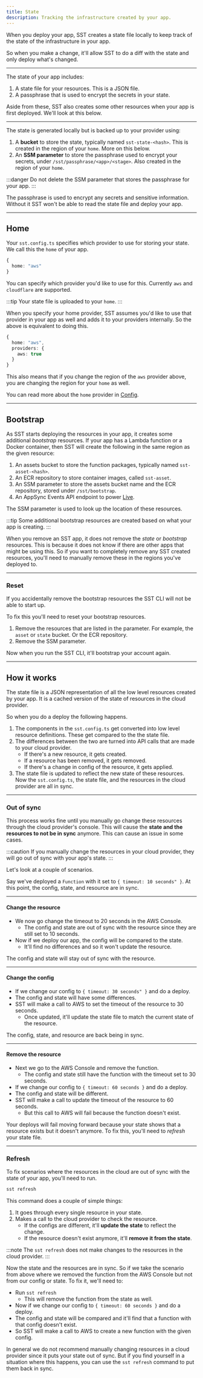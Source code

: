 ```yaml
---
title: State
description: Tracking the infrastructure created by your app.
---
```



When you deploy your app, SST creates a state file locally to keep track of the state of the infrastructure in your app.

So when you make a change, it'll allow SST to do a diff with the state and only deploy what's changed.

---

The state of your app includes:

1. A state file for your resources. This is a JSON file.
2. A passphrase that is used to encrypt the secrets in your state.

Aside from these, SST also creates some other resources when your app is first deployed. We'll look at this below. 

---

The state is generated locally but is backed up to your provider using:

1. A **bucket** to store the state, typically named `sst-state-<hash>`. This is created in the region of your `home`. More on this below.
2. An **SSM parameter** to store the passphrase used to encrypt your secrets, under `/sst/passphrase/<app>/<stage>`. Also created in the region of your `home`.

:::danger
Do not delete the SSM parameter that stores the passphrase for your app.
:::

The passphrase is used to encrypt any secrets and sensitive information. Without it SST won't be able to read the state file and deploy your app.

---

## Home

Your `sst.config.ts` specifies which provider to use for storing your state. We call this the `home` of your app.

```ts title="sst.config.ts"
{
  home: "aws"
}
```

You can specify which provider you'd like to use for this. Currently `aws` and `cloudflare` are supported.

:::tip
Your state file is uploaded to your `home`.
:::

When you specify your home provider, SST assumes you'd like to use that provider in your app as well and adds it to your providers internally. So the above is equivalent to doing this.

```ts title="sst.config.ts"
{
  home: "aws",
  providers: {
    aws: true
  }
}
```

This also means that if you change the region of the `aws` provider above, you are changing the region for your `home` as well.

You can read more about the `home` provider in [Config](/docs/reference/config/).

---

## Bootstrap

As SST starts deploying the resources in your app, it creates some additional _bootstrap_ resources. If your app has a Lambda function or a Docker container, then SST will create the following in the same region as the given resource:

1. An assets bucket to store the function packages, typically named `sst-asset-<hash>`.
2. An ECR repository to store container images, called `sst-asset`.
3. An SSM parameter to store the assets bucket name and the ECR repository, stored under `/sst/bootstrap`.
4. An AppSync Events API endpoint to power [Live](/docs/live).

The SSM parameter is used to look up the location of these resources.

:::tip
Some additional bootstrap resources are created based on what your app is creating.
:::

When you remove an SST app, it does not remove the _state_ or _bootstrap_ resources. This is because it does not know if there are other apps that might be using this. So if you want to completely remove any SST created resources, you'll need to manually remove these in the regions you've deployed to.

---

### Reset

If you accidentally remove the bootstrap resources the SST CLI will not be able to start up.

To fix this you'll need to reset your bootstrap resources.

1. Remove the resources that are listed in the parameter. For example, the `asset` or `state` bucket. Or the ECR repository.
2. Remove the SSM parameter.

Now when you run the SST CLI, it'll bootstrap your account again.

---

## How it works

The state file is a JSON representation of all the low level resources created by your app. It is a cached version of the state of resources in the cloud provider.

<VideoAside title="Watch a video about how state works" href="https://youtu.be/eb1ydrqEFUw" />

So when you do a deploy the following happens.

1. The components in the `sst.config.ts` get converted into low level resource definitions. These get compared to the the state file.
2. The differences between the two are turned into API calls that are made to your cloud provider.
   - If there's a new resource, it gets created.
   - If a resource has been removed, it gets removed.
   - If there's a change in config of the resource, it gets applied.
3. The state file is updated to reflect the new state of these resources. Now the `sst.config.ts`, the state file, and the resources in the cloud provider are all in sync.

---

### Out of sync

This process works fine until you manually go change these resources through the cloud provider's console. This will cause the **state and the resources to not be in sync** anymore. This can cause an issue in some cases.

:::caution
If you manually change the resources in your cloud provider, they will go out of sync with your app's state. 
:::

Let's look at a couple of scenarios.

Say we've deployed a `Function` with it set to `{ timeout: 10 seconds" }`. At this point, the config, state, and resource are in sync.

---

#### Change the resource

- We now go change the timeout to 20 seconds in the AWS Console.
  - The config and state are out of sync with the resource since they are still set to 10 seconds.
- Now if we deploy our app, the config will be compared to the state.
  - It'll find no differences and so it won't update the resource.

The config and state will stay out of sync with the resource.

---

#### Change the config

- If we change our config to `{ timeout: 30 seconds" }` and do a deploy.
- The config and state will have some differences.
- SST will make a call to AWS to set the timeout of the resource to 30 seconds.
  - Once updated, it'll update the state file to match the current state of the resource.

The config, state, and resource are back being in sync. 

---

#### Remove the resource

- Next we go to the AWS Console and remove the function.
  - The config and state still have the function with the timeout set to 30 seconds.
- If we change our config to `{ timeout: 60 seconds }` and do a deploy.
- The config and state will be different.
- SST will make a call to update the timeout of the resource to 60 seconds.
  - But this call to AWS will fail because the function doesn't exist.

Your deploys will fail moving forward because your state shows that a resource exists but it doesn't anymore. To fix this, you'll need to _refresh_ your state file.

---

### Refresh

To fix scenarios where the resources in the cloud are out of sync with the state of your app, you'll need to run.

```bash
sst refresh
```

This command does a couple of simple things:

1. It goes through every single resource in your state.
2. Makes a call to the cloud provider to check the resource.
   - If the configs are different, it'll **update the state** to reflect the change.
   - If the resource doesn't exist anymore, it'll **remove it from the state**.

:::note
The `sst refresh` does not make changes to the resources in the cloud provider.
:::

Now the state and the resources are in sync. So if we take the scenario from above where we removed the function from the AWS Console but not from our config or state. To fix it, we'll need to:

- Run `sst refresh`
  - This will remove the function from the state as well.
- Now if we change our config to `{ timeout: 60 seconds }` and do a deploy.
- The config and state will be compared and it'll find that a function with that config doesn't exist.
- So SST will make a call to AWS to create a new function with the given config.

In general we do not recommend manually changing resources in a cloud provider since it puts your state out of sync. But if you find yourself in a situation where this happens, you can use the `sst refresh` command to put them back in sync.
